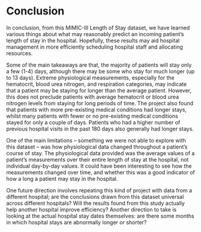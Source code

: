 # Conclusion

In conclusion, from this MIMIC-III Length of Stay dataset, we have learned various things about what may reasonably predict an incoming patient's length of stay in the hospital. Hopefully, these results may aid hospital management in more efficiently scheduling hospital staff and allocating resources. 

Some of the main takeaways are that, the majority of patients will stay only a few (1-4) days, although there may be some who stay for much longer (up to 13 days). Extreme physiological measurements, especially for the hematocrit, blood urea nitrogen, and respiration categories, may indicate that a patient may be staying for longer than the average patient. However, this does not preclude patients with average hematocrit or blood urea nitrogen levels from staying for long periods of time. The project also found that patients with more pre-existing medical conditions had longer stays, whilst many patients with fewer or no pre-existing medical conditions stayed for only a couple of days. Patients who had a higher number of previous hospital visits in the past 180 days also generally had longer stays. 

One of the main limitations – something we were not able to explore with this dataset – was how physiological data changed throughout a patient’s course of stay. The physiological data provided was the average values of a patient’s measurements over their entire length of stay at the hospital, not individual day-by-day values. It could have been interesting to see how the measurements changed over time, and whether this was a good indicator of how a long a patient may stay in the hospital.

One future direction involves repeating this kind of project with data from a different hospital; are the conclusions drawn from this dataset universal across different hospitals? Will the results found from this study actually help another hospital improve efficiency? Another direction to take is looking at the actual hospital stay dates themselves: are there some months in which hospital stays are abnormally longer or shorter?